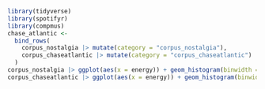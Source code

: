 ```r
library(tidyverse)
library(spotifyr)
library(compmus)
chase_atlantic <-
  bind_rows(
    corpus_nostalgia |> mutate(category = "corpus_nostalgia"),
    corpus_chaseatlantic |> mutate(category = "corpus_chaseatlantic")
  )
corpus_nostalgia |> ggplot(aes(x = energy)) + geom_histogram(binwidth = 0.1)
corpus_chaseatlantic |> ggplot(aes(x = energy)) + geom_histogram(binwidth = 0.1)
```
